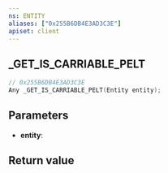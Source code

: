 ```yaml
---
ns: ENTITY
aliases: ["0x255B6DB4E3AD3C3E"]
apiset: client
---
```

## _GET_IS_CARRIABLE_PELT

```c
// 0x255B6DB4E3AD3C3E
Any _GET_IS_CARRIABLE_PELT(Entity entity);
```


## Parameters
* **entity**:

## Return value